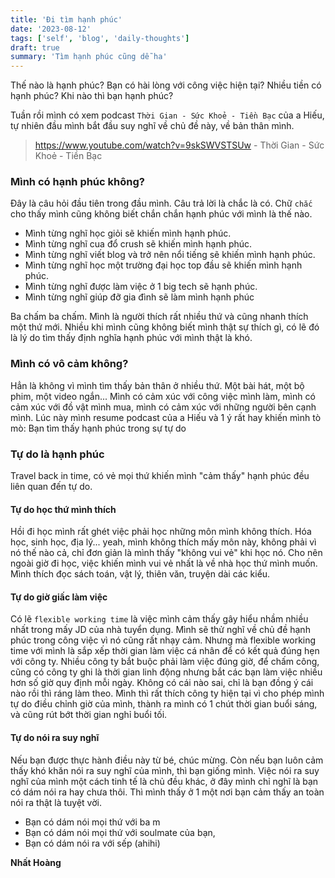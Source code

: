 ```yaml
---
title: 'Đi tìm hạnh phúc'
date: '2023-08-12'
tags: ['self', 'blog', 'daily-thoughts']
draft: true
summary: 'Tìm hạnh phúc cũng dễ ha'
---
```


Thế nào là hạnh phúc? Bạn có hài lòng với công việc hiện tại? Nhiều tiền có hạnh phúc? Khi nào thì bạn hạnh phúc?

Tuần rồi mình có xem podcast `Thời Gian - Sức Khoẻ - Tiền Bạc` của a Hiếu, tự nhiên đầu mình bắt đầu suy nghĩ về chủ đề này, về bản thân mình.

> https://www.youtube.com/watch?v=9skSWVSTSUw - Thời Gian - Sức Khoẻ - Tiền Bạc

### Mình có hạnh phúc không?

Đây là câu hỏi đầu tiên trong đầu mình. Câu trả lời là chắc là có. Chữ `chắc` cho thấy mình cũng không biết chắn chắn hạnh phúc với mình là thế nào.

- Mình từng nghĩ học giỏi sẽ khiến mình hạnh phúc.
- Mình từng nghĩ cua đổ crush sẽ khiến mình hạnh phúc.
- Mình từng nghĩ viết blog và trở nên nổi tiếng sẽ khiến mình hạnh phúc.
- Mình từng nghĩ học một trường đại học top đầu sẽ khiến mình hạnh phúc.
- Mình từng nghĩ được làm việc ở 1 big tech sẽ hạnh phúc.
- Mình từng nghĩ giúp đỡ gia đình sẽ làm mình hạnh phúc

Ba chấm ba chấm. Mình là người thích rất nhiều thứ và cũng nhanh thích một thứ mới. Nhiều khi mình cũng không biết mình thật sự thích gì, có lẽ đó là lý do tìm thấy định nghĩa hạnh phúc với mình thật là khó. 

### Mình có vô cảm không? 
Hẳn là không vì mình tìm thấy bản thân ở nhiều thứ. Một bài hát, một bộ phim, một video ngắn... Mình có cảm xúc với công việc mình làm, mình có cảm xúc với đồ vật mình mua, mình có cảm xúc với những người bên cạnh mình. Lúc này mình resume podcast của a Hiếu và 1 ý rất hay khiến mình tò mò: Bạn tìm thấy hạnh phúc trong sự tự do

### Tự do là hạnh phúc
Travel back in time, có vẻ mọi thứ khiến mình "cảm thấy" hạnh phúc đều liên quan đến tự do.
#### Tự do học thứ mình thích
Hồi đi học mình rất ghét việc phải học những môn mình không thích. Hóa học, sinh học, địa lý... yeah, mình không thích mấy môn này, không phải vì nó thế nào cả, chỉ đơn giản là mình thấy "không vui vẻ" khi học nó. Cho nên ngoài giờ đi học, việc khiến mình vui vẻ nhất là về nhà học thứ mình muốn. Mình thích đọc sách toán, vật lý, thiên văn, truyện dài các kiểu.

#### Tự do giờ giấc làm việc
Có lẽ `flexible working time` là việc mình cảm thấy gây hiểu nhầm nhiều nhất trong mấy JD của nhà tuyển dụng. Mình sẽ thử nghĩ về chủ đề hạnh phúc trong công việc vì nó cũng rất nhạy cảm. Nhưng mà flexible working time với mình là sắp xếp thời gian làm việc cá nhân để có kết quả đúng hẹn với công ty. Nhiều công ty bắt buộc phải làm việc đúng giờ, để chấm công, cũng có công ty ghi là thời gian linh động nhưng bắt các bạn làm việc nhiều hơn số giờ quy định mỗi ngày. Không có cái nào sai, chỉ là bạn đồng ý cái nào rồi thì ráng làm theo. Mình thì rất thích công ty hiện tại vì cho phép mình tự do điều chỉnh giờ của mình, thành ra mình có 1 chút thời gian buổi sáng, và cũng rút bớt thời gian nghỉ buổi tối. 

#### Tự do nói ra suy nghĩ
Nếu bạn được thực hành điều này từ bé, chúc mừng. Còn nếu bạn luôn cảm thấy khó khăn nói ra suy nghĩ của mình, thì bạn giống mình. Việc nói ra suy nghĩ của mình một cách tinh tế là chủ đều khác, ở đây mình chỉ nghĩ là bạn có dám nói ra hay chưa thôi. Thì mình thấy ở 1 một nơi bạn cảm thấy an toàn nói ra thật là tuyệt vời. 
- Bạn có dám nói mọi thứ với ba m
- Bạn có dám nói mọi thứ với soulmate của bạn,
- Bạn có dám nói ra với sếp (ahihi)


**Nhất Hoàng**
